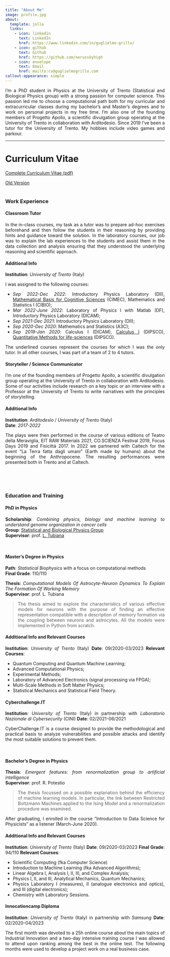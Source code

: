```yaml
---
title: "About Me"
image: profile.jpg
about:
  template: jolla
  links:
    - icon: linkedin
      text: LinkedIn
      href: https://www.linkedin.com/in/guglielmo-grillo/
    - icon: github
      text: Github
      href: https://github.com/nerusskyhigh
    - icon: envelope
      text: Email
      href: mailto:cv@guglielmogrillo.com
callout-appearance: simple
---
```


<div style="text-align: justify">
I’m a PhD student in Physics at the University of Trento (Statistical and Biological Physics group) with a strong passion for computer science. This passion led me to choose a computational path both for my curricular and extracurricular classes during my bachelor's and Master's degrees and to work on personal projects in my free time. I’m also one of the founding members of Progetto Apollo, a scientific divulgation group operating at the University of Trento in collaboration with Arditodesìo. Since 2019 I’ve been a tutor for the University of Trento. My hobbies include video games and parkour.</div>

---

# Curriculum Vitae
[Complete Curriculum Vitae (pdf)](assets/G_Grillo_Curriculum_Vitae.pdf){.btn .btn-outline-primary .btn role="button" data-toggle="tooltip" title="Download my CV in pdf format"}  
  
[Old Version](https://nerusskyhigh.github.io/online-cv/){.btn .btn-outline-primary .btn role="button" data-toggle="tooltip" title="Download my CV in pdf format"}
</br>
</br>

### Work Experience

#### Classroom Tutor <i class="bi bi-person-workspace"></i>
<div style="text-align: justify">
In the in-class courses, my task as a tutor was to prepare ad-hoc exercises beforehand and then follow the students in their reasoning by providing hints and guidance toward the solution. In the laboratory courses, our job was to explain the lab experiences to the students and assist them in the data collection and analysis ensuring that they understood the underlying reasoning and scientific approach.

::: {.callout-note collapse="true"}
#### Additional Info
**Institution**: _University of Trento_ (Italy)

I was assigned to the following courses:

- _Sep 2022-Dec 2022_: Introductory Physics Laboratory (DII), [Mathematical Basis for Cognitive Sciences]{.underline} (CIMEC), Mathematics and Statistics I (CIBIO);  
- _Mar 2022-June 2022_: Laboratory of Physics I with Matlab (DF), Introductory Physics Laboratory (DICAM);  
- _Sep 2021-Dec 2021_: Introductory Physics Laboratory (DII);  
- _Sep 2020-Dec 2020_: Mathematics and Statistics (A3C);  
- _Sep 2019-Jan 2020_: Calculus I (DICAM), [Calculus I]{.underline} (DIPSCO), [Quantitative Methods for life-sciences]{.underline} (DIPSCO).

The underlined courses represent the courses for which I was the only tutor. In all other courses, I was part
of a team of 2 to 4 tutors.
:::
</div>


#### Storyteller / Science Communicator <i class="bi bi-pen"></i>
<div style="text-align: justify">
I'm one of the founding members of Progetto Apollo, a scientific divulgation group operating at the University of Trento in collaboration with Arditodesìo. Some of our activities include research on a key topic or an interview with a Professor at the University of Trento to write narratives with the principles of storytelling.

::: {.callout-note collapse="true"}
#### Additional Info
**Institution**: _Arditodesìo_ / _University of Trento_ (Italy)  
**Date**: _2017-2022_

The plays were then performed in the course of various editions of Teatro della Meraviglia, EIT RAW Materials 2021, CO.SCIENZA Festival 2019, Focus Days 2019 and Fisicittà 2017. In 2022 we partnered with Caltech for the event “La Terra fatta dagli umani” (Earth made by humans) about the beginning of the Anthropocene. The resulting performances were presented both in Trento and at Caltech.
:::
</div>

</br>
</br>
</br>

### Education and Training

#### PhD in  Physics <i class="bi bi-mortarboard"></i>
<div style="text-align: justify">

**Scholarship**: _Combining physics, biology and machine learning to understand genome organization in cancer cells_  
**Group**: [Statistical and Biological Physics Group](https://sbp.physics.unitn.it/)  
**Supervisor**: prof. [L. Tubiana](https://sbp.physics.unitn.it/luca-tubiana/)  
</div>

</br>

#### Master's Degree in Physics <i class="bi bi-mortarboard"></i>
<div style="text-align: justify">

**Path**: _Statistical Biophysics_ with a focus on computational methods  
**Final Grade**: 110/110  

**Thesis**: _Computational Models Of Astrocyte-Neuron Dynamics To Explain The Formation Of Working Memory_  
**Supervisor**: prof. L. Tubiana  

> The thesis aimed to explore the characteristics of various effective models for neurons with the purpose of finding an effective representation compatible with a description of memory formation via the coupling between neurons and astrocytes. All the models were implemented in Python from scratch.


::: {.callout-note collapse="true"}
#### Additional Info and Relevant Courses
**Institution**: _University of Trento_ (Italy)
**Date**: 09/2020-03/2023
**Relevant Courses**:

- Quantum Computing and Quantum Machine Learning;
- Advanced Computational Physics;
- Experimental Methods;
- Laboratory of Advanced Electronics (signal processing via FPGA);
- Multi-Scale Methods in Soft Matter Physics;
- Statistical Mechanics and Statistical Field Theory.
:::
</div>





#### Cyberchallenge.IT <i class="bi bi-laptop"></i>
<div style="text-align: justify">
**Institution**:  _University of Trento_ (Italy) in partnership with _Laboratorio Nazionale di Cybersecurity_ (CINI)
**Date**: 02/2021-06/2021

CyberChallenge.IT is a course designed to provide the methodological and practical basis to analyze vulnerabilities and possible attacks and identify the most suitable solutions to prevent them.
</div>

</br>

#### Bachelor's Degree in Physics <i class="bi bi-mortarboard"></i>
<div style="text-align: justify">

**Thesis**: _Emergent features: from renormalization group to artificial intelligence_  
**Supervisor**: prof. R. Potestio  

> The thesis focussed on a possible explanation behind the efficiency of machine learning models. In particular, the link between Restricted Boltzmann Machines applied to the Ising Model and a renormalization procedure was examined.

After graduating, I enrolled in the course "Introduction to Data Science for Physicists" as a listener (March-June 2020).

::: {.callout-note collapse="true"}
#### Additional Info and Relevant Courses
**Institution**: _University of Trento_ (Italy)
**Date**: 09/2020-03/2023
**Final Grade**: 94/110 
**Relevant Courses**:

- Scientific Computing (fka Computer Science)
- Introduction to Machine Learning (fka Advanced Algorithms);
- Linear Algebra I, Analysis I, II, III, and Complex Analysis;
- Physics I, II, and III, Analytical Mechanics, Quantum Mechanics;
- Physics Laboratory I (measures), II (analogue electronics and optics), and III (digital electronics);
- Chemistry with Laboratory Sessions.
:::
</div>

#### Innocationcamp Diploma <i class="bi bi-lightbulb"></i>
<div style="text-align: justify">
**Institution**:  _University of Trento_ (Italy) in partnership with _Samsung_
**Date**: 02/2020-04/2023

The first month was devoted to a 25h online course about the main topics of Industrial Innovation and a two-day intensive training course I was allowed to attend upon ranking among the best in the online test. The following months were used to develop a project work on a real business case.
</div>



